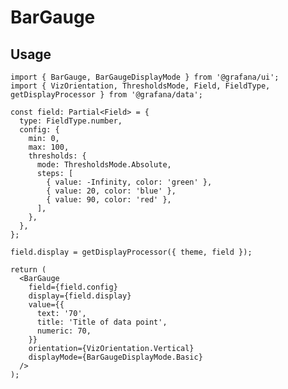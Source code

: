 
<Meta title="MDX|BarGauge" component={BarGauge} />

# BarGauge

## Usage

```tsx
import { BarGauge, BarGaugeDisplayMode } from '@grafana/ui';
import { VizOrientation, ThresholdsMode, Field, FieldType, getDisplayProcessor } from '@grafana/data';

const field: Partial<Field> = {
  type: FieldType.number,
  config: {
    min: 0,
    max: 100,
    thresholds: {
      mode: ThresholdsMode.Absolute,
      steps: [
        { value: -Infinity, color: 'green' },
        { value: 20, color: 'blue' },
        { value: 90, color: 'red' },
      ],
    },
  },
};

field.display = getDisplayProcessor({ theme, field });

return (
  <BarGauge
    field={field.config}
    display={field.display}
    value={{
      text: '70',
      title: 'Title of data point',
      numeric: 70,
    }}
    orientation={VizOrientation.Vertical}
    displayMode={BarGaugeDisplayMode.Basic}
  />
);
```

<ArgTypes of={BarGauge} />
